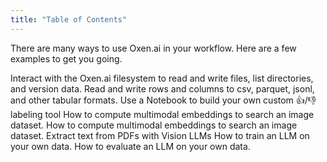 ```yaml
---
title: "Table of Contents"
---
```


There are many ways to use Oxen.ai in your workflow. Here are a few examples to get you going.

<CardGroup cols={3}>
  <Card title="Read / Write Files" icon="database" href="/examples/data_workflows/read_write_files">
    Interact with the Oxen.ai filesystem to read and write files, list directories, and version data.
  </Card>

  <Card title="Working with Tabular Datasets" icon="file-lines" href="/examples/data_workflows/read_write_data">
    Read and write rows and columns to csv, parquet, jsonl, and other tabular formats.
  </Card>

  <Card title="Build a Labeling Tool" icon="headphones" href="/examples/notebooks/build_labeling_tool">
    Use a Notebook to build your own custom 👍/👎 labeling tool
  </Card>

  <Card title="Compute Image Embeddings" icon="palette" href="/examples/notebooks/compute_embeddings">
    How to compute multimodal embeddings to search an image dataset.
  </Card>

  <Card title="Chatbot Data Flywheel" icon="palette" href="/examples/notebooks/chatbot_data_flywheel">
    How to compute multimodal embeddings to search an image dataset.
  </Card>

  <Card title="Process PDFs" icon="palette" href="/examples/notebooks/chatbot_data_flywheel">
    Extract text from PDFs with Vision LLMs
  </Card>

  <Card title="Fine-Tune an LLM" icon="palette" href="/examples/notebooks/train_llm">
    How to train an LLM on your own data.
  </Card>

  <Card title="Evaluate an LLM" icon="palette" href="/examples/notebooks/train_llm">
    How to evaluate an LLM on your own data.
  </Card>
</CardGroup>
